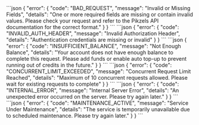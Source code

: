 <AccordionGroup>
  <Accordion title="400 - Bad Request" icon="exclamation-triangle">
    ```json
    {
      "error": {
        "code": "BAD_REQUEST",
        "message": "Invalid or Missing Fields",
        "details": "One or more required fields are missing or contain invalid values. Please check your request and refer to the Pikzels API documentation for the correct format."
      }
    }
    ```
  </Accordion>
  
  <Accordion title="401 - Invalid Auth Header" icon="lock">
    ```json
    {
      "error": {
        "code": "INVALID_AUTH_HEADER",
        "message": "Invalid Authorization Header",
        "details": "Authentication credentials are missing or invalid"
      }
    }
    ```
  </Accordion>
  
  <Accordion title="402 - Insufficient Balance" icon="credit-card">
    ```json
    {
      "error": {
        "code": "INSUFFICIENT_BALANCE",
        "message": "Not Enough Balance",
        "details": "Your account does not have enough balance to complete this request. Please add funds or enable auto top-up to prevent running out of credits in the future."
      }
    }
    ```
  </Accordion>
  
  <Accordion title="429 - Concurrent Limit Exceeded" icon="gauge">
    ```json
    {
      "error": {
        "code": "CONCURRENT_LIMIT_EXCEEDED",
        "message": "Concurrent Request Limit Reached",
        "details": "Maximum of 10 concurrent requests allowed. Please wait for existing requests to complete"
      }
    }
    ```
  </Accordion>
  
  <Accordion title="500 - Internal Server Error" icon="server">
    ```json
    {
      "error": {
        "code": "INTERNAL_ERROR",
        "message": "Internal Server Error",
        "details": "An unexpected error occurred on the server. Please try again later."
      }
    }
    ```
  </Accordion>
  
  <Accordion title="503 - Service Under Maintenance" icon="tools">
    ```json
    {
      "error": {
        "code": "MAINTENANCE_ACTIVE",
        "message": "Service Under Maintenance",
        "details": "The service is temporarily unavailable due to scheduled maintenance. Please try again later."
      }
    }
    ```
  </Accordion>
</AccordionGroup>